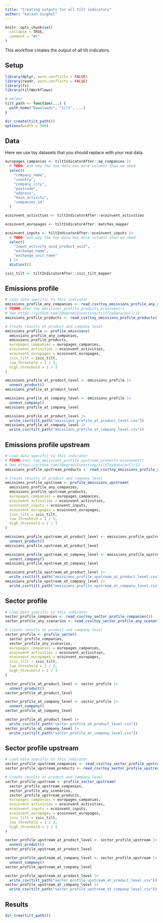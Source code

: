 ```yaml
---
title: "Creating outputs for all tilt indicators"
author: "Kalash Singhal"
---
```


```r
knitr::opts_chunk$set(
  collapse = TRUE,
  comment = "#>"
)
```

This workflow creates the output of all tilt indicators.

## Setup

```r
library(dplyr, warn.conflicts = FALSE)
library(readr, warn.conflicts = FALSE)
library(fs)
library(tiltWorkflows)

# Helper
tilt_path <- function(...) {
  path_home("Downloads", "tilt", ...)
}

dir_create(tilt_path())
options(width = 500)
```

## Data

Here we use toy datasets that you should replace with your real data.

```r
europages_campanies <- tiltIndicatorAfter::ep_companies |>
  # TODO: Ask why the toy data has more columns than we need
  select(
    "company_name",
    "country",
    "company_city",
    "postcode",
    "address",
    "main_activity",
    "companies_id"
  )

ecoinvent_activities <- tiltIndicatorAfter::ecoinvent_activities

ecoinvent_europages <- tiltIndicatorAfter::matches_mapper

ecoinvent_inputs <- tiltIndicatorAfter::ecoinvent_inputs |>
  # TODO: Ask why the toy data has more columns than we need
  select(
    "input_activity_uuid_product_uuid",
    "exchange_name",
    "exchange_unit_name"
  ) |>
  distinct()

isic_tilt <- tiltIndicatorAfter::isic_tilt_mapper
```

## Emissions profile

```r
# Load data specific to this indicator
emissions_profile_any_companies <- read_csv(toy_emissions_profile_any_companies())
# FIXME User toy_emissions_profile_products_ecoinvent()
# See https://github.com/2DegreesInvesting/tiltToyData/pull/12
emissions_profile_products <- read_csv(toy_emissions_profile_products())

# Create results at product and company level
emissions_profile <- profile_emissions(
  emissions_profile_any_companies,
  emissions_profile_products,
  europages_companies = europages_campanies,
  ecoinvent_activities = ecoinvent_activities,
  ecoinvent_europages = ecoinvent_europages,
  isic_tilt = isic_tilt,
  low_threshold = 1 / 3,
  high_threshold = 2 / 3
)

emissions_profile_at_product_level <- emissions_profile |> 
  unnest_product()
emissions_profile_at_product_level

emissions_profile_at_company_level <- emissions_profile |> 
  unnest_company()
emissions_profile_at_company_level

emissions_profile_at_product_level |>
  write_csv(tilt_path("emissions_profile_at_product_level.csv"))
emissions_profile_at_company_level |>
  write_csv(tilt_path("emissions_profile_at_company_level.csv"))
```

## Emissions profile upstream

```r
# Load data specific to this indicator
# FIXME User toy_emissions_profile_upstream_products_ecoinvent()
# See https://github.com/2DegreesInvesting/tiltToyData/pull/12
emissions_profile_upstream_products <- read_csv(toy_emissions_profile_upstream_products())

# Create results at product and company level
emissions_profile_upstream <- profile_emissions_upstream(
  emissions_profile_any_companies,
  emissions_profile_upstream_products,
  europages_companies = europages_campanies,
  ecoinvent_activities = ecoinvent_activities,
  ecoinvent_inputs = ecoinvent_inputs,
  ecoinvent_europages = ecoinvent_europages,
  isic_tilt = isic_tilt,
  low_threshold = 1 / 3,
  high_threshold = 2 / 3
)

emissions_profile_upstream_at_product_level <- emissions_profile_upstream |> 
  unnest_product()
emissions_profile_upstream_at_product_level

emissions_profile_upstream_at_company_level <- emissions_profile_upstream |> 
  unnest_company()
emissions_profile_upstream_at_company_level

emissions_profile_upstream_at_product_level |>
  write_csv(tilt_path("emissions_profile_upstream_at_product_level.csv"))
emissions_profile_upstream_at_company_level |>
  write_csv(tilt_path("emissions_profile_upstream_at_company_level.csv"))
```

## Sector profile

```r
# Load data specific to this indicator
sector_profile_companies <- read_csv(toy_sector_profile_companies())
sector_profile_any_scenarios <- read_csv(toy_sector_profile_any_scenarios())

# Create results at product and company level
sector_profile <- profile_sector(
  sector_profile_companies,
  sector_profile_any_scenarios,
  europages_companies = europages_campanies,
  ecoinvent_activities = ecoinvent_activities,
  ecoinvent_europages = ecoinvent_europages,
  isic_tilt = isic_tilt,
  low_threshold = 1 / 3,
  high_threshold = 2 / 3
)

sector_profile_at_product_level <- sector_profile |> 
  unnest_product()
sector_profile_at_product_level

sector_profile_at_company_level <- sector_profile |> 
  unnest_company()
sector_profile_at_company_level

sector_profile_at_product_level |>
  write_csv(tilt_path("sector_profile_at_product_level.csv"))
sector_profile_at_company_level |>
  write_csv(tilt_path("sector_profile_at_company_level.csv"))
```

## Sector profile upstream

```r
# Load data specific to this indicator
sector_profile_upstream_companies <- read_csv(toy_sector_profile_upstream_companies())
sector_profile_upstream_products <- read_csv(toy_sector_profile_upstream_products())

# Create results at product and company level
sector_profile_upstream <- profile_sector_upstream(
  sector_profile_upstream_companies,
  sector_profile_any_scenarios,
  sector_profile_upstream_products,
  europages_companies = europages_campanies,
  ecoinvent_activities = ecoinvent_activities,
  ecoinvent_inputs = ecoinvent_inputs,
  ecoinvent_europages = ecoinvent_europages,
  isic_tilt = isic_tilt,
  low_threshold = 1 / 3,
  high_threshold = 2 / 3
)

sector_profile_upstream_at_product_level <- sector_profile_upstream |> 
  unnest_product()
sector_profile_upstream_at_product_level

sector_profile_upstream_at_company_level <- sector_profile_upstream |> 
  unnest_company()
sector_profile_upstream_at_company_level

sector_profile_upstream_at_product_level |>
  write_csv(tilt_path("sector_profile_upstream_at_product_level.csv"))
sector_profile_upstream_at_company_level |>
  write_csv(tilt_path("sector_profile_upstream_at_company_level.csv"))
```

## Results

```r
dir_tree(tilt_path())
```
